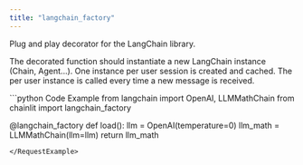 ```yaml
---
title: "langchain_factory"
---
```

Plug and play decorator for the LangChain library.  

The decorated function should instantiate a new LangChain instance (Chain, Agent...). One instance per user session is created and cached. The per user instance is called every time a new message is received.

<RequestExample>
```python Code Example
from langchain import OpenAI, LLMMathChain
from chainlit import langchain_factory

@langchain_factory
def load():
    llm = OpenAI(temperature=0)
    llm_math = LLMMathChain(llm=llm)
    return llm_math
```
</RequestExample>